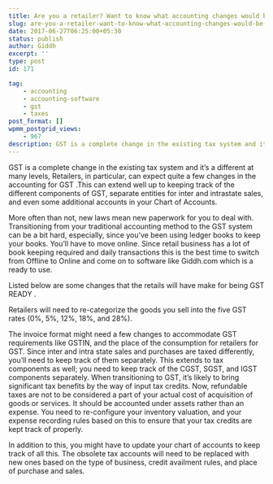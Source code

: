 ```yaml
---
title: Are you a retailer? Want to know what accounting changes would be required for GST?
slug: are-you-a-retailer-want-to-know-what-accounting-changes-would-be-required-for-gst
date: 2017-06-27T06:25:00+05:30
status: publish
author: Giddh
excerpt: ''
type: post
id: 171

tag:
    - accounting
    - accounting-software
    - gst
    - taxes
post_format: []
wpmm_postgrid_views:
    - 967
description: GST is a complete change in the existing tax system and it’s a different at many levels, Retailers, in particular, can expect quite a few changes in the accounting
---
```

GST is a complete change in the existing tax system and it’s a different at many levels, Retailers, in particular, can expect quite a few changes in the accounting for GST .This can extend well up to keeping track of the different components of GST, separate entities for inter and intrastate sales, and even some additional accounts in your Chart of Accounts.

More often than not, new laws mean new paperwork for you to deal with. Transitioning from your traditional accounting method to the GST system can be a bit hard, especially, since you’ve been using ledger books to keep your books. You’ll have to move online. Since retail business has a lot of book keeping required and daily transactions this is the best time to switch from Offline to Online and come on to software like Giddh.com which is a ready to use.

Listed below are some changes that the retails will have make for being GST READY .

Retailers will need to re-categorize the goods you sell into the five GST rates (0%, 5%, 12%, 18%, and 28%).

The invoice format might need a few changes to accommodate GST requirements like GSTIN, and the place of the consumption for retailers for GST. Since inter and intra state sales and purchases are taxed differently, you’ll need to keep track of them separately. This extends to tax components as well; you need to keep track of the CGST, SGST, and IGST components separately. When transitioning to GST, it’s likely to bring significant tax benefits by the way of input tax credits. Now, refundable taxes are not to be considered a part of your actual cost of acquisition of goods or services. It should be accounted under assets rather than an expense. You need to re-configure your inventory valuation, and your expense recording rules based on this to ensure that your tax credits are kept track of properly.

In addition to this, you might have to update your chart of accounts to keep track of all this. The obsolete tax accounts will need to be replaced with new ones based on the type of business, credit availment rules, and place of purchase and sales.